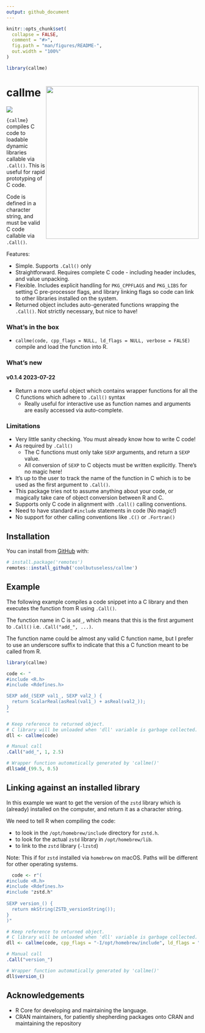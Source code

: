 ```yaml
---
output: github_document
---
```


<!-- README.md is generated from README.Rmd. Please edit that file -->

```r
knitr::opts_chunk$set(
  collapse = FALSE,
  comment = "#>",
  fig.path = "man/figures/README-",
  out.width = "100%"
)

library(callme)
```

# callme <img src="man/figures/logo.png" align="right" height="400/"/>

<!-- badges: start -->
![](https://img.shields.io/badge/cool-useless-green.svg)
<!-- badges: end -->

`{callme}` compiles C code to loadable dynamic libraries callable via `.Call()`.
This is useful for rapid prototyping of C code.

Code is defined in a character string, and must be valid C code callable
via `.Call()`.

Features:

* Simple.  Supports `.Call()` only
* Straightforward. Requires complete C code - including header includes, and 
  value unpacking.
* Flexible. Includes explicit handling for `PKG_CPPFLAGS` and `PKG_LIBS` for setting 
  C pre-processor flags, and library linking flags so code can link to other libraries 
  installed on the system.
* Returned object includes auto-generated functions wrapping the `.Call()`.  Not
  strictly necessary, but nice to have!

### What's in the box

* `callme(code, cpp_flags = NULL, ld_flags = NULL, verbose = FALSE)` compile and load the function into R.

### What's new

#### v0.1.4  2023-07-22

* Return a more useful object which contains wrapper functions for 
  all the C functions which adhere to `.Call()` syntax
    * Really useful for interactive use as function names and arguments 
      are easily accessed via auto-complete.


### Limitations

* Very little sanity checking.  You must already know how to write C code!
* As required by `.Call()`
    * The C functions must only take `SEXP` arguments, and return a `SEXP` value.
    * All conversion of `SEXP` to C objects must be written explicitly. There's no magic here!
* It's up to the user to track the name of the function in C which is to 
  be used as the first argument to `.Call()`.
* This package tries not to assume anything about your code, or magically 
  take care of object conversion between R and C.
* Supports only C code in alignment with `.Call()` calling conventions.
* Need to have standard `#include` statements in code (No magic!)
* No support for other calling conventions like `.C()` or `.Fortran()`

## Installation

You can install from [GitHub](https://github.com/coolbutuseless/callme) with:

``` r
# install.package('remotes')
remotes::install_github('coolbutuseless/callme')
```

## Example

The following example compiles a code snippet into a C library and then 
executes the function from R using `.Call()`.

The function name in C is `add_`, which means that this is the first argument to
`.Call()` i.e. `.Call("add_", ...)`.

The function name could be almost any valid C function name, but I prefer to 
use an underscore suffix to indicate that this a C function meant to be called from R.

```r
library(callme)

code <- "
#include <R.h>
#include <Rdefines.h>

SEXP add_(SEXP val1_, SEXP val2_) {
  return ScalarReal(asReal(val1_) + asReal(val2_));
}
"

# Keep reference to returned object.
# C library will be unloaded when 'dll' variable is garbage collected.
dll <- callme(code)

# Manual call
.Call("add_", 1, 2.5)

# Wrapper function automatically generated by 'callme()'
dll$add_(99.5, 0.5)
```




## Linking against an installed library

In this example we want to get the version of the `zstd` library which is
(already) installed on the computer, and return it as a character string.

We need to tell R when compiling the code:

* to look in the `/opt/homebrew/include` directory for `zstd.h`.
* to look for the actual `zstd` library in `/opt/homebrew/lib`.
* to link to the `zstd` library (`-lzstd`)

Note: This if for `zstd` installed via `homebrew` on macOS.  Paths will 
be different for other operating systems.

```r
  code <- r"(
#include <R.h>
#include <Rdefines.h>
#include "zstd.h"
  
SEXP version_() {
  return mkString(ZSTD_versionString());
}
)"

# Keep reference to returned object.
# C library will be unloaded when 'dll' variable is garbage collected.
dll <- callme(code, cpp_flags = "-I/opt/homebrew/include", ld_flags = "-L/opt/homebrew/lib -lzstd")

# Manual call
.Call("version_")

# Wrapper function automatically generated by 'callme()'
dll$version_()
```



## Acknowledgements

* R Core for developing and maintaining the language.
* CRAN maintainers, for patiently shepherding packages onto CRAN and maintaining
  the repository

